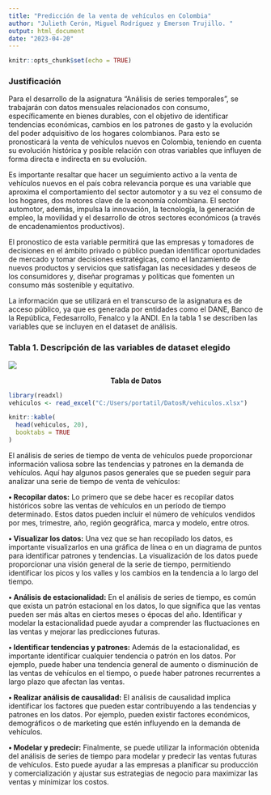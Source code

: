 ```yaml
---
title: "Predicción de la venta de vehículos en Colombia"
author: "Julieth Cerón, Miguel Rodríguez y Emerson Trujillo. "
output: html_document
date: "2023-04-20"
---
```


```r
knitr::opts_chunk$set(echo = TRUE)
```

### Justificación
Para el desarrollo de la asignatura “Análisis de series temporales”, se trabajarán con datos mensuales relacionados con consumo, específicamente en bienes durables, con el objetivo de identificar tendencias económicas, cambios en los patrones de gasto y la evolución del poder adquisitivo de los hogares colombianos. Para esto se pronosticará la venta de vehículos nuevos en Colombia, teniendo en cuenta su evolución histórica y posible relación con otras variables que influyen de forma directa e indirecta en su evolución.

Es importante resaltar que hacer un seguimiento activo a la venta de vehículos nuevos en el país cobra relevancia porque es una variable que aproxima el comportamiento del sector automotor y a su vez el consumo de los hogares, dos motores clave de la economía colombiana. El sector automotor, además, impulsa la innovación, la tecnología, la generación de empleo, la movilidad y el desarrollo de otros sectores económicos (a través de encadenamientos productivos). 

El pronostico de esta variable permitirá que las empresas y tomadores de decisiones en el ámbito privado o público puedan identificar oportunidades de mercado y tomar decisiones estratégicas, como el lanzamiento de nuevos productos y servicios que satisfagan las necesidades y deseos de los consumidores y, diseñar programas y políticas que fomenten un consumo más sostenible y equitativo.
 
La información que se utilizará en el transcurso de la asignatura es de acceso público, ya que es generada por entidades como el DANE, Banco de la República, Fedesarrollo, Fenalco y la ANDI. En la tabla 1 se describen las variables que se incluyen en el dataset de análisis. 


### Tabla 1. Descripción de las variables de dataset elegido

<img src="C:\Users\portatil\Desktop\Data\EME\Maestría Ciencia de Datos\Semestre 3\Visualización de Datos\datos_SeriesPrediccion.png">


<center> **Tabla de Datos** </center>  



```r
library(readxl)
vehiculos <- read_excel("C:/Users/portatil/DatosR/vehiculos.xlsx")

knitr::kable(
  head(vehiculos, 20),
  booktabs = TRUE
)

```





El análisis de series de tiempo de venta de vehículos puede proporcionar información valiosa sobre las tendencias y patrones en la demanda de vehículos. Aquí hay algunos pasos generales que se pueden seguir para analizar una serie de tiempo de venta de vehículos:

**•	Recopilar datos:** Lo primero que se debe hacer es recopilar datos históricos sobre las ventas de     vehículos en un período de tiempo determinado. Estos datos pueden incluir el número de vehículos    vendidos por mes, trimestre, año, región geográfica, marca y modelo, entre otros.

**•	Visualizar los datos:** Una vez que se han recopilado los datos, es importante visualizarlos en una   gráfica de línea o en un diagrama de puntos para identificar patrones y tendencias. La              visualización de los datos puede proporcionar una visión general de la serie de tiempo,             permitiendo identificar los picos y los valles y los cambios en la tendencia a lo largo del tiempo.

**•	Análisis de estacionalidad:** En el análisis de series de tiempo, es común que exista un patrón estacional en los datos, lo que significa que las ventas pueden ser más altas en ciertos meses o épocas del año. Identificar y modelar la estacionalidad puede ayudar a comprender las fluctuaciones en las ventas y mejorar las predicciones futuras.

**•	Identificar tendencias y patrones:** Además de la estacionalidad, es importante identificar cualquier tendencia o patrón en los datos. Por ejemplo, puede haber una tendencia general de aumento o disminución de las ventas de vehículos en el tiempo, o puede haber patrones recurrentes a largo plazo que afectan las ventas.

**•	Realizar análisis de causalidad:** El análisis de causalidad implica identificar los factores que pueden estar contribuyendo a las tendencias y patrones en los datos. Por ejemplo, pueden existir factores económicos, demográficos o de marketing que estén influyendo en la demanda de vehículos.

**• Modelar y predecir:** Finalmente, se puede utilizar la información obtenida del análisis de series de tiempo para modelar y predecir las ventas futuras de vehículos. Esto puede ayudar a las empresas a planificar su producción y comercialización y ajustar sus estrategias de negocio para maximizar las ventas y minimizar los costos.





